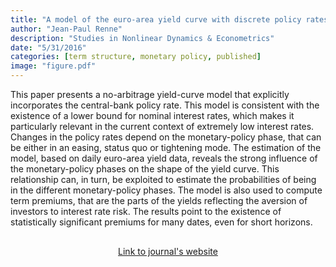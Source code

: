 ```yaml
---
title: "A model of the euro-area yield curve with discrete policy rates"
author: "Jean-Paul Renne"
description: "Studies in Nonlinear Dynamics & Econometrics"
date: "5/31/2016"
categories: [term structure, monetary policy, published]
image: "figure.pdf"
---
```


<!-- description: "Affine Term Structure Model that provides non-negative yields and is able to accommodate a short-term rate that stays at the zero lower bound (ZLB) for extended periods of time." -->

<!-- subtitle: -->

<!-- image: "figure.jpeg" -->


This paper presents a no-arbitrage yield-curve model that explicitly incorporates the central-bank policy rate. This model is consistent with the existence of a lower bound for nominal interest rates, which makes it particularly relevant in the current context of extremely low interest rates. Changes in the policy rates depend on the monetary-policy phase, that can be either in an easing, status quo or tightening mode. The estimation of the model, based on daily euro-area yield data, reveals the strong influence of the monetary-policy phases on the shape of the yield curve. This relationship can, in turn, be exploited to estimate the probabilities of being in the different monetary-policy phases. The model is also used to compute term premiums, that are the parts of the yields reflecting the aversion of investors to interest rate risk. The results point to the existence of statistically significant premiums for many dates, even for short horizons.


```{=html}
<div  style="margin: 30px; text-align: center;">
<a class="btn btn-primary" href="https://www.degruyter.com/document/doi/10.1515/snde-2016-0043/html?lang=en" role="button" target="_blank" style="padding: 5px 5px;">Link to journal's website</a>
</div>
```

<!-- In order to have bibtex in place of R code, add in front matter: -->
<!-- format: -->
<!--   html: -->
<!--     code-fold: true -->
<!--     code-summary: "Bibtex" -->

<!-- ```{r essai, eval=FALSE} -->
<!-- article = { -->
<!--   author = {JPR}, -->
<!--   year=2010 -->
<!-- } -->
<!-- ``` -->
